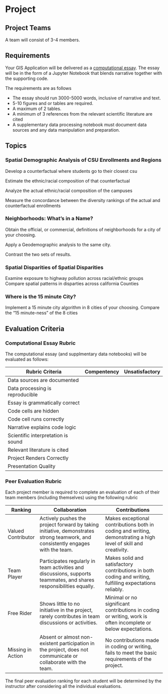 # Project

## Project Teams

A team will consist of 3-4 members.

## Requirements

Your GIS Application will be delivered as a [computational essay][essay].
The essay will be in the form of a Jupyter Notebook that blends narrative
together with the supporting code.

The requirements are as follows

- The essay should run 3000-5000 words, inclusive of narrative and text.
- 5-10 figures and or tables are required.
- A maximum of 2 tables.
- A minimum of 3 references from the relevant scientific literature are cited
- A supplementary data processing notebook must document data sources and any
  data manipulation and preparation.



## Topics

### Spatial Demographic Analysis of CSU Enrollments and Regions
Develop a counterfactual where students go to their closest csu

Estimate the ethnic/racial composition of that counterfactual

Analyze the actual ethnic/racial composition of the campuses

Measure the concordance between the diversity rankings of the actual and
counterfactual enrollments

### Neighborhoods: What's in a Name?
Obtain the official, or commercial, definitions of neighborhoods for a city of
your choosing.

Apply a Geodemographic analysis to the same city.

Contrast the two sets of results.

### Spatial Disparities of Spatial Disparities
Examine exposure to highway pollution across racial/ethnic groups
Compare spatial patterns in disparties across california Counties


### Where is the 15 minute City?
Implement a 15 minute city algorithm in 8 cities of your choosing.
Compare the "15 minute-ness" of the 8 cities

## Evaluation Criteria

### Computational Essay Rubric
The computational essay (and supplmentary data notebooks) will be evaluated as
follows:

| Rubric Criteria                    | Compentency | Unsatisfactory |
|------------------------------------|-------------|----------------|
| Data sources are documented        |             |                |
| Data processing is reproducible    |             |                |
| Essay is grammatically correct     |             |                |
| Code cells are hidden              |             |                |
| Code cell runs correctly           |             |                |
| Narrative explains code logic      |             |                |
| Scientific interpretation is sound |             |                |
| Relevant literature is cited       |             |                |
| Project Renders Correctly          |             |                |
| Presentation Quality               |             |                |



### Peer Evaluation Rubric

Each project member is required to complete an evaluation of each of their team
members (including themselves) using the following rubric


| Ranking           | Collaboration                                             | Contributions                                        |
|-------------------|-----------------------------------------------------------|------------------------------------------------------|
| Valued Contributor | Actively pushes the project forward by taking initiative, demonstrates strong teamwork, and consistently engages with the team. | Makes exceptional contributions both in coding and writing, demonstrating a high level of skill and creativity. |
| Team Player       | Participates regularly in team activities and discussions, supports teammates, and shares responsibilities equally. | Makes solid and satisfactory contributions in both coding and writing, fulfilling expectations reliably.        |
| Free Rider        | Shows little to no initiative in the project, rarely contributes in team discussions or activities.             | Minimal or no significant contributions in coding or writing, work is often incomplete or below expectations.  |
| Missing in Action | Absent or almost non-existent participation in the project, does not communicate or collaborate with the team.  | No contributions made in coding or writing, fails to meet the basic requirements of the project.              |

The final peer evaluation ranking for each student will be determined by the
instructor after considering all the individual evaluations.


[essay]: https://urbangrammarai.xyz/age_capsule/
